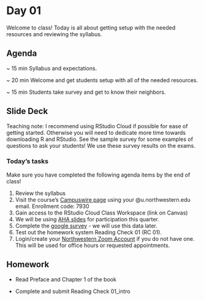 # Day 01 {.unnumbered}

Welcome to class! Today is all about getting setup with the needed resources and reviewing the syllabus.

## Agenda

::: agenda
\~ 15 min <span class="tab"> Syllabus and expectations.

\~ 20 min <span class="tab"> Welcome and get students setup with all of the needed resources.

\~ 15 min <span class="tab"> Students take survey and get to know their neighbors.
:::

## Slide Deck

::: activity
Teaching note: I recommend using RStudio Cloud if possible for ease of getting started. Otherwise you will need to dedicate more time towards downloading R and RStudio. See the sample survey for some examples of questions to ask your students! We use these survey results on the exams.
:::

::: slide-deck
### Today's tasks

Make sure you have completed the following agenda items by the end of class!

1.  Review the syllabus
2.  Visit the course's [Campuswire page](https://campuswire.com/p/G88B46A25) using your \@u.northwestern.edu email. Enrollment code: 7930
3.  Gain access to the RStudio Cloud Class Workspace (link on Canvas)
4.  We will be using [AHA slides](https://ahaslides.com/202PART1) for participation this quarter.
5.  Complete the [google survey](https://docs.google.com/forms/d/e/1FAIpQLSfdKddsg7CoaY7WwM2gc9iiUKr8mtSRbKQ8oLAgD9cv0ugJRw/viewform?usp=sf_link) - we will use this data later.
6.  Test out the homework system Reading Check 01 (RC 01).
7.  Login/create your [Northwestern Zoom Account](https://northwestern.zoom.us/) if you do not have one. This will be used for office hours or requested appointments.
:::


## Homework

::: agenda
-   Read Preface and Chapter 1 of the book

-   Complete and submit Reading Check 01_intro
:::

